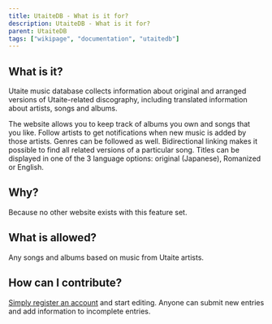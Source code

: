 ---
title: UtaiteDB - What is it for?
description: UtaiteDB - What is it for?
parent: UtaiteDB
tags: ["wikipage", "documentation", "utaitedb"]
---

## What is it?

Utaite music database collects information about original and arranged versions of Utaite-related discography, including translated information about artists, songs and albums.

The website allows you to keep track of albums you own and songs that you like. Follow artists to get notifications when new music is added by those artists. Genres can be followed as well. Bidirectional linking makes it possible to find all related versions of a particular song. Titles can be displayed in one of the 3 language options: original (Japanese), Romanized or English.

## Why?

Because no other website exists with this feature set.

## What is allowed?

Any songs and albums based on music from Utaite artists.

## How can I contribute?

[Simply register an account](https://utaitedb.net/User/Create) and start editing. Anyone can submit new entries and add information to incomplete entries.